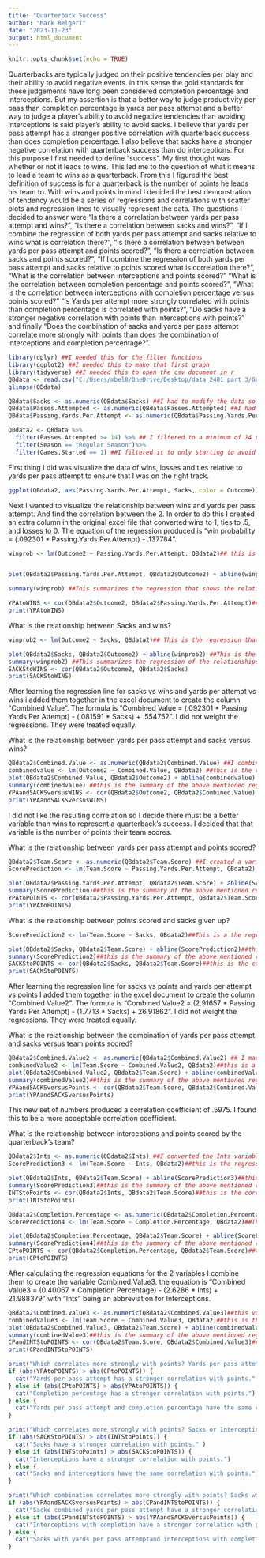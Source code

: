 ---
title: "Quarterback Success"
author: "Mark Belgeri"
date: "2023-11-23"
output: html_document
---

```{r setup, include=FALSE}
knitr::opts_chunk$set(echo = TRUE)
```
Quarterbacks are typically judged on their positive tendencies per play and their ability to avoid negative events. in this sense the gold standards for these judgements have long been considered completion percentage and interceptions. But my assertion is that a better way to judge productivity per pass than completion percentage is yards per pass attempt and a better way to judge a player's ability to avoid negative tendencies than avoiding interceptions is said player's ability to avoid sacks. I believe that yards per pass attempt has a stronger positive correlation with quarterback success than does completion percentage. I also believe that sacks have a stronger negative correlation with quarterback success than do interceptions. For this purpose I first needed to define "success". My first thought was whether or not it leads to wins. This led me to the question of what it means to lead a team to wins as a quarterback. From this I figured the best definition of success is for a quarterback is the number of points he leads his team to. With wins and points in mind I decided the best demonstration of tendency would be a series of regressions and correlations with scatter plots and regression lines to visually represent the data. The questions I decided to answer were "Is there a correlation between yards per pass attempt and wins?", "Is there a correlation between sacks and wins?", "If I combine the regression of both yards per pass attempt and sacks relative to wins what is correlation there?", "Is there a correlation between between yards per pass attempt and points scored?", "Is there a correlation between sacks and points scored?",  "If I combine the regression of both yards per pass attempt and sacks relative to points scored what is correlation there?", "What is the correlation between interceptions and points scored?" "What is the correlation between completion percentage and points scored?", "What is the correlation between interceptions with completion percentage versus points scored?" "Is Yards per attempt more strongly correlated with points than completion percentage is correlated with points?", "Do sacks have a stronger negative correlation with points than interceptions with points?" and finally "Does the combination of sacks and yards per pass attempt correlate more strongly with points than does the combination of interceptions and completion percentage?". 
```{r}
library(dplyr) ##I needed this for the filter functions
library(ggplot2) ##I needed this to make that first graph
library(tidyverse) ##I needed this to open the csv document in r
QBdata <- read.csv("C:/Users/mbel8/OneDrive/Desktop/data 2401 part 3/Game_Logs_Quarterback2.csv")
glimpse(QBdata)

QBdata$Sacks <- as.numeric(QBdata$Sacks) ##I had to modify the data so it could be recognized as a number rather than a string.
QBdata$Passes.Attempted <- as.numeric(QBdata$Passes.Attempted) ##I had to modify the data so it could be recognized as a number rather than a string.
QBdata$Passing.Yards.Per.Attempt <- as.numeric(QBdata$Passing.Yards.Per.Attempt) ##I had to modify the data so it could be recognized as a number rather than a string.
```

```{r}

QBdata2 <- QBdata %>%
  filter(Passes.Attempted >= 14) %>% ## I filtered to a minimum of 14 pass attempts because the minimum number of pass attempts the NFL allows to qualify for leaderboards is 14 per team game.
  filter(Season == "Regular Season")%>%
  filter(Games.Started == 1) ##I filtered it to only starting to avoid having multiple quarterbacks from the same team from the same game.
```
First thing I did was visualize the data of wins, losses and ties relative to yards per pass attempt to ensure that I was on the right track.
```{r}
ggplot(QBdata2, aes(Passing.Yards.Per.Attempt, Sacks, color = Outcome)) + geom_point()
```
Next I wanted to visualize the relationship between wins and yards per pass attempt. And find the correlation between the 2. In order to do this I created an extra column in the original excel file that converted wins to 1, ties to .5, and losses to 0. The equation of the regression produced is "win probability = (.092301 * Passing.Yards.Per.Attempt) - .137784".
```{r}
winprob <- lm(Outcome2 ~ Passing.Yards.Per.Attempt, QBdata2)## this is the regression that shows the relationship between wins and yards per pass attempt


plot(QBdata2$Passing.Yards.Per.Attempt, QBdata2$Outcome2) + abline(winprob) ##This is a scatterplot of the relationship of outcome (Wins = 1, Ties = .5, losses = 0) and yards per pass attempt.

summary(winprob) ##This summarizes the regression that shows the relationship between wins and yards per pass attempt. The line for the regression is "y = .092301x - .137784" with "y" representing wins and "x" representing yards per pass attempt.

YPAtoWINS <- cor(QBdata2$Outcome2, QBdata2$Passing.Yards.Per.Attempt)##This is the correlation between wins and yards per pass attempt.
print(YPAtoWINS)
```
What is the relationship between Sacks and wins?

```{r}
winprob2 <- lm(Outcome2 ~ Sacks, QBdata2)## This is the regression that shows the relationship between sacks and wins.

plot(QBdata2$Sacks, QBdata2$Outcome2) + abline(winprob2) ##This is the scatterplot of wins vs sacks with the regression line laid over it.
summary(winprob2) ##This summarizes the regression of the relationships between sacks and wins. the equation for the regression is "y = -.081591x + .692536". 
SACKStoWINS <- cor(QBdata2$Outcome2, QBdata2$Sacks)
print(SACKStoWINS)
```
After learning the regression line for sacks vs wins and yards per attempt vs wins i added them together in the excel document to create the column "Combined Value". The formula is "Combined Value = (.092301 * Passing Yards Per Attempt) - (.081591 * Sacks) + .554752". I did not weight the regressions. They were treated equally.

What is the relationship between yards per pass attempt and sacks versus wins?

```{r}
QBdata2$Combined.Value <- as.numeric(QBdata2$Combined.Value) ##I combined the regressions of yards per pass attempt vs wins and sacks vs wins into a formula that gave a set of values that are now the variable "Combined.Value"
combinedvalue <- lm(Outcome2 ~ Combined.Value, QBdata2) ##this is the regression between wins and the combination of sacks and yards per pass attempt vs wins
plot(QBdata2$Combined.Value, QBdata2$Outcome2) + abline(combinedvalue) ##This is the visualization of the above mentioned regression
summary(combinedvalue) ##this is the summary of the above mentioned regression
YPAandSACKSversusWINS <- cor(QBdata2$Outcome2, QBdata2$Combined.Value) ##this is the correlation between the combined value and wins.
print(YPAandSACKSversusWINS)
```

I did not like the resulting correlation so I decide there must be a better variable than wins to represent a quarterback's success. I decided that that variable is the number of points their team scores.

What is the relationship between yards per pass attempt and points scored?


```{r}
QBdata2$Team.Score <- as.numeric(QBdata2$Team.Score) ##I created a variable in the Excel file called "Team score" this is me converting it to numbers instead of strings.
ScorePrediction <- lm(Team.Score ~ Passing.Yards.Per.Attempt, QBdata2) ##This is the regression between Team.Score and Passing.Yards.Per.Attempt

plot(QBdata2$Passing.Yards.Per.Attempt, QBdata2$Team.Score) + abline(ScorePrediction)##this is the visualization of the above mentioned regression 
summary(ScorePrediction)##this is the summary of the above mentioned regression the equation for the regression is y = 2.91657x + 1.20515
YPAtoPOINTS <- cor(QBdata2$Passing.Yards.Per.Attempt, QBdata2$Team.Score)##this is the correlation coefficient of the above mentioned regression
print(YPAtoPOINTS)
```
What is the relationship between points scored and sacks given up?
```{r}
ScorePrediction2 <- lm(Team.Score ~ Sacks, QBdata2)##This is a the regression between the team score and number of sacks on the quarterback

plot(QBdata2$Sacks, QBdata2$Team.Score) + abline(ScorePrediction2)##this is the visualization of the above mentioned regression 
summary(ScorePrediction2)##this is the summary of the above mentioned regression. The equation for the regression line is y = -1.7713x + 25.71347.
SACKStoPOINTS <- cor(QBdata2$Sacks, QBdata2$Team.Score)##this is the correlation coefficient of the above mentioned regression
print(SACKStoPOINTS)
```
After learning the regression line for sacks vs points and yards per attempt vs points I added them together in the excel document to create the column "Combined Value2". The formula is "Combined Value2 = (2.91657 * Passing Yards Per Attempt) - (1.7713 * Sacks) + 26.91862". I did not weight the regressions. They were treated equally.

What is the relationship between the combination of yards per pass attempt and sacks versus team points scored?

```{r}
QBdata2$Combined.Value2 <- as.numeric(QBdata2$Combined.Value2) ## I made a variable that represents the  
combinedValue2 <- lm(Team.Score ~ Combined.Value2, QBdata2)##this is a regression of the combination of Yards per pass attempt and sacks given up versus points scored by the team.
plot(QBdata2$Combined.Value2, QBdata2$Team.Score) + abline(combinedValue2)##this is the visualization of the above mentioned regression 
summary(combinedValue2)##this is the summary of the above mentioned regression
YPAandSACKSversusPoints <- cor(QBdata2$Team.Score, QBdata2$Combined.Value2)##this is the correlation coefficient of the above mentioned regression
print(YPAandSACKSversusPoints)
```
This new set of numbers produced a correlation coefficient of .5975. I found this to be a more acceptable correlation coefficient.

What is the relationship between interceptions and points scored by the quarterback's team?
```{r}
QBdata2$Ints <- as.numeric(QBdata2$Ints) ##I converted the Ints variable into numeric code instead of strings.
ScorePrediction3 <- lm(Team.Score ~ Ints, QBdata2)##this is the regression between team score and interceptions

plot(QBdata2$Ints, QBdata2$Team.Score) + abline(ScorePrediction3)##this is the visualization of the above mentioned regression 
summary(ScorePrediction3)##this is the summary of the above mentioned regression. the equation for the regression line y = -2.6286x + 24.364.
INTStoPoints <- cor(QBdata2$Ints, QBdata2$Team.Score)##this is the correlation coefficient of the above mentioned regression
print(INTStoPoints)
```

```{r}
QBdata2$Completion.Percentage <- as.numeric(QBdata2$Completion.Percentage)## this converted the Completion.Percentage from strings to numeric code
ScorePrediction4 <- lm(Team.Score ~ Completion.Percentage, QBdata2)##This is the linear regression between completion percentage and team score

plot(QBdata2$Completion.Percentage, QBdata2$Team.Score) + abline(ScorePrediction4)##this is the visualization of the above mentioned regression 
summary(ScorePrediction4)##this is the summary of the above mentioned regression. The equation for the regression line is y = .40067x - 2.375621
CPtoPOINTS <- cor(QBdata2$Completion.Percentage, QBdata2$Team.Score)##this is the correlation coefficient of the above mentioned regression
print(CPtoPOINTS)
```
After calculating the regression equations for the 2 variables I combine them to create the variable Combined.Value3. the equation is "Combined Value3 = (0.40067 * Completion Percentage) - (2.6286 * Ints) + 21.988379" with "Ints" being an abbreviation for Interceptions.
```{r}
QBdata2$Combined.Value3 <- as.numeric(QBdata2$Combined.Value3)##this variable represents an equation that is a combination of the regressions of Completion percentage vs team score and interceptions versus team score
combinedValue3 <- lm(Team.Score ~ Combined.Value3, QBdata2)##this is the regression of the above variable vs team score
plot(QBdata2$Combined.Value3, QBdata2$Team.Score) + abline(combinedValue3)##this is the visualization of the above mentioned regression 
summary(combinedValue3)##this is the summary of the above mentioned regression
CPandINTStoPOINTS <- cor(QBdata2$Team.Score, QBdata2$Combined.Value3)##this is the correlation coefficient of the above mentioned regression
print(CPandINTStoPOINTS)
```

```{r}
print("Which correlates more strongly with points? Yards per pass attempt or completion percentage?")
if (abs(YPAtoPOINTS) > abs(CPtoPOINTS)) {
  cat("Yards per pass attempt has a stronger correlation with points." )
} else if (abs(CPtoPOINTS) > abs(YPAtoPOINTS)) {
  cat("Completion percentage has a stronger correlation with points.")
} else {
  cat("Yards per pass attempt and completion percentage have the same correlation with points.")
}

print("Which correlates more strongly with points? Sacks or Interceptions?")
if (abs(SACKStoPOINTS) > abs(INTStoPoints)) {
  cat("Sacks have a stronger correlation with points." )
} else if (abs(INTStoPoints) > abs(SACKStoPOINTS)) {
  cat("Interceptions have a stronger correlation with points.")
} else {
  cat("Sacks and interceptions have the same correlation with points.")
}

print("Which combination correlates more strongly with points? Sacks with yards per pass attempt or Interceptions with completion percentage?")
if (abs(YPAandSACKSversusPoints) > abs(CPandINTStoPOINTS)) {
  cat("Sacks combined yards per pass attempt have a stronger correlation with points." )
} else if (abs(CPandINTStoPOINTS) > abs(YPAandSACKSversusPoints)) {
  cat("Interceptions with completion have a stronger correlation with points.")
} else {
  cat("Sacks with yards per pass attemptand interceptions with completion percentage have the same correlation with points.")
}
```